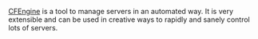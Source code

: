 [[CFEngine]] is a tool to manage servers in an automated way. It is very extensible and can be used in creative ways to rapidly and sanely control lots of servers.